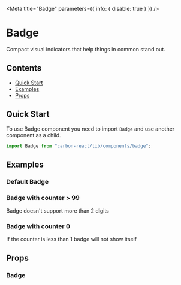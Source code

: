 
<Meta title="Badge" parameters={{ info: { disable: true } }} />

# Badge

Compact visual indicators that help things in common stand out.

## Contents

- [Quick Start](#quick-start)
- [Examples](#examples)
- [Props](#props)

## Quick Start

To use Badge component you need to import `Badge` and use another component as a child.

```javascript
import Badge from "carbon-react/lib/components/badge";
```

## Examples

### Default Badge

<Canvas>
 <Story name="default" story={stories.DefaultStory} />
</Canvas>

### Badge with counter > 99

Badge doesn't support more than 2 digits

<Canvas>
  <Story name="with 3 digits" story={stories.BadgeCounterWithThreeDigits}/>
</Canvas>

### Badge with counter 0

If the counter is less than 1 badge will not show itself

<Canvas>
  <Story name="with counter 0" story={stories.BadgeCounterZero}/>
</Canvas>

## Props

### Badge

<StyledSystemProps margin of={Badge} />
